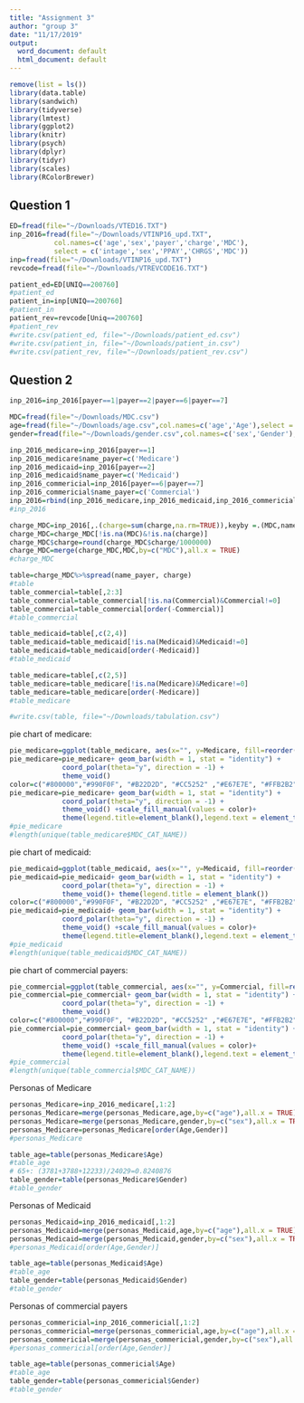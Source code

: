 ```yaml
---
title: "Assignment 3"
author: "group 3"
date: "11/17/2019"
output:
  word_document: default
  html_document: default
---
```


```r
remove(list = ls())
library(data.table)
library(sandwich)
library(tidyverse)
library(lmtest)
library(ggplot2)
library(knitr)
library(psych)
library(dplyr)
library(tidyr)
library(scales)
library(RColorBrewer)
```

## Question 1

```r
ED=fread(file="~/Downloads/VTED16.TXT")
inp_2016=fread(file="~/Downloads/VTINP16_upd.TXT",
           col.names=c('age','sex','payer','charge','MDC'),
           select = c('intage','sex','PPAY','CHRGS','MDC'))
inp=fread(file="~/Downloads/VTINP16_upd.TXT")
revcode=fread(file="~/Downloads/VTREVCODE16.TXT")
```

```r
patient_ed=ED[UNIQ==200760]
#patient_ed
patient_in=inp[UNIQ==200760]
#patient_in
patient_rev=revcode[Uniq==200760]
#patient_rev
#write.csv(patient_ed, file="~/Downloads/patient_ed.csv")
#write.csv(patient_in, file="~/Downloads/patient_in.csv")
#write.csv(patient_rev, file="~/Downloads/patient_rev.csv")
```


## Question 2

```r
inp_2016=inp_2016[payer==1|payer==2|payer==6|payer==7]
```


```r
MDC=fread(file="~/Downloads/MDC.csv")
age=fread(file="~/Downloads/age.csv",col.names=c('age','Age'),select = c('AGEGRP','AGE_GRP_DESC'))
gender=fread(file="~/Downloads/gender.csv",col.names=c('sex','Gender'),select = c('SEX','SEX_DESC'))
```


```r
inp_2016_medicare=inp_2016[payer==1]
inp_2016_medicare$name_payer=c('Medicare')
inp_2016_medicaid=inp_2016[payer==2]
inp_2016_medicaid$name_payer=c('Medicaid')
inp_2016_commericial=inp_2016[payer==6|payer==7]
inp_2016_commericial$name_payer=c('Commercial')
inp_2016=rbind(inp_2016_medicare,inp_2016_medicaid,inp_2016_commericial)
#inp_2016
```


```r
charge_MDC=inp_2016[,.(charge=sum(charge,na.rm=TRUE)),keyby =.(MDC,name_payer)]
charge_MDC=charge_MDC[!is.na(MDC)&!is.na(charge)]
charge_MDC$charge=round(charge_MDC$charge/1000000)
charge_MDC=merge(charge_MDC,MDC,by=c("MDC"),all.x = TRUE)
#charge_MDC
```

```r
table=charge_MDC%>%spread(name_payer, charge)
#table
table_commercial=table[,2:3]
table_commercial=table_commercial[!is.na(Commercial)&Commercial!=0]
table_commercial=table_commercial[order(-Commercial)]
#table_commercial

table_medicaid=table[,c(2,4)]
table_medicaid=table_medicaid[!is.na(Medicaid)&Medicaid!=0]
table_medicaid=table_medicaid[order(-Medicaid)]
#table_medicaid

table_medicare=table[,c(2,5)]
table_medicare=table_medicare[!is.na(Medicare)&Medicare!=0]
table_medicare=table_medicare[order(-Medicare)]
#table_medicare

#write.csv(table, file="~/Downloads/tabulation.csv")
```


pie chart of medicare:

```r
pie_medicare=ggplot(table_medicare, aes(x="", y=Medicare, fill=reorder(MDC_CAT_NAME,-Medicare))) 
pie_medicare=pie_medicare+ geom_bar(width = 1, stat = "identity") +
             coord_polar(theta="y", direction = -1) +
             theme_void()
color=c("#800000","#990F0F", "#B22D2D", "#CC5252" ,"#E67E7E", "#FFB2B2","#8d5524", "#99700F", "#B28B2D", "#CCA852", "#E6C77E","#FFE8B2", "#1F990F", "#3CB22D", "#60CC52", "#8AE67E", "#BCFFB2" ,"#710F99" ,"#8B2DB2", "#A852CC","#C77EE6", "#E9B2FF" ,"#990F20" ,"#B22D3C", "#CC5260", "#E67E8A" ,"#FFB2BC")
pie_medicare=pie_medicare+ geom_bar(width = 1, stat = "identity") +
             coord_polar(theta="y", direction = -1) +
             theme_void() +scale_fill_manual(values = color)+
             theme(legend.title=element_blank(),legend.text = element_text(size = 5))
#pie_medicare
#length(unique(table_medicare$MDC_CAT_NAME)) 
```

pie chart of medicaid:

```r
pie_medicaid=ggplot(table_medicaid, aes(x="", y=Medicaid, fill=reorder(MDC_CAT_NAME,-Medicaid))) 
pie_medicaid=pie_medicaid+ geom_bar(width = 1, stat = "identity") +
             coord_polar(theta="y", direction = -1) +
             theme_void()+ theme(legend.title = element_blank())
color=c("#800000","#990F0F", "#B22D2D", "#CC5252" ,"#E67E7E", "#FFB2B2","#8d5524", "#99700F", "#B28B2D", "#CCA852", "#E6C77E","#FFE8B2", "#1F990F", "#3CB22D", "#60CC52", "#8AE67E", "#BCFFB2" ,"#710F99" ,"#8B2DB2", "#A852CC","#C77EE6", "#E9B2FF" ,"#990F20" ,"#B22D3C", "#CC5260", "#E67E8A" ,"#FFB2BC")
pie_medicaid=pie_medicaid+ geom_bar(width = 1, stat = "identity") +
             coord_polar(theta="y", direction = -1) +
             theme_void() +scale_fill_manual(values = color)+
             theme(legend.title=element_blank(),legend.text = element_text(size = 5))
#pie_medicaid
#length(unique(table_medicaid$MDC_CAT_NAME)) 
```

pie chart of commercial payers:

```r
pie_commercial=ggplot(table_commercial, aes(x="", y=Commercial, fill=reorder(MDC_CAT_NAME,-Commercial))) 
pie_commercial=pie_commercial+ geom_bar(width = 1, stat = "identity") +
             coord_polar(theta="y", direction = -1) +
             theme_void()
color=c("#800000","#990F0F", "#B22D2D", "#CC5252" ,"#E67E7E", "#FFB2B2","#8d5524", "#99700F", "#B28B2D", "#CCA852", "#E6C77E","#FFE8B2", "#1F990F", "#3CB22D", "#60CC52", "#8AE67E", "#BCFFB2" ,"#710F99" ,"#8B2DB2", "#A852CC","#C77EE6", "#E9B2FF" ,"#990F20" ,"#B22D3C", "#CC5260", "#E67E8A")
pie_commercial=pie_commercial+ geom_bar(width = 1, stat = "identity") +
             coord_polar(theta="y", direction = -1) +
             theme_void() +scale_fill_manual(values = color)+
             theme(legend.title=element_blank(),legend.text = element_text(size = 5),legend.key.size = unit(0.5, "cm"))
#pie_commercial
#length(unique(table_commercial$MDC_CAT_NAME)) 
```


Personas of Medicare

```r
personas_Medicare=inp_2016_medicare[,1:2]
personas_Medicare=merge(personas_Medicare,age,by=c("age"),all.x = TRUE)
personas_Medicare=merge(personas_Medicare,gender,by=c("sex"),all.x = TRUE)
personas_Medicare=personas_Medicare[order(Age,Gender)]
#personas_Medicare
```


```r
table_age=table(personas_Medicare$Age)
#table_age
# 65+: (3781+3788+12233)/24029=0.8240876
table_gender=table(personas_Medicare$Gender)
#table_gender
```


Personas of Medicaid

```r
personas_Medicaid=inp_2016_medicaid[,1:2]
personas_Medicaid=merge(personas_Medicaid,age,by=c("age"),all.x = TRUE)
personas_Medicaid=merge(personas_Medicaid,gender,by=c("sex"),all.x = TRUE)
#personas_Medicaid[order(Age,Gender)]
```


```r
table_age=table(personas_Medicaid$Age)
#table_age
table_gender=table(personas_Medicaid$Gender)
#table_gender
```


Personas of commercial payers

```r
personas_commericial=inp_2016_commericial[,1:2]
personas_commericial=merge(personas_commericial,age,by=c("age"),all.x = TRUE)
personas_commericial=merge(personas_commericial,gender,by=c("sex"),all.x = TRUE)
#personas_commericial[order(Age,Gender)]
```


```r
table_age=table(personas_commericial$Age)
#table_age
table_gender=table(personas_commericial$Gender)
#table_gender
```












